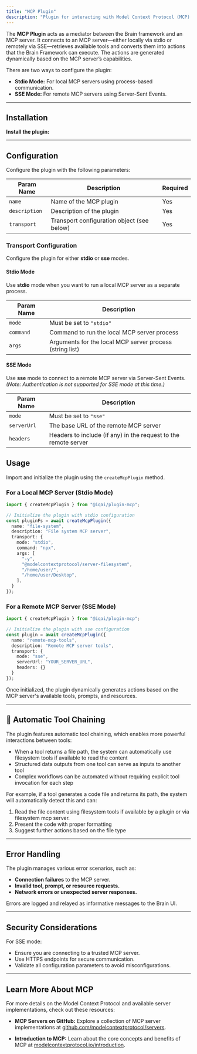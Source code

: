 ```yaml
---
title: "MCP Plugin"
description: "Plugin for interacting with Model Context Protocol (MCP) servers to mediate communication between the Brain Framework and external MCP servers."
---
```



The **MCP Plugin** acts as a mediator between the Brain framework and an MCP server. It connects to an MCP server—either locally via stdio or remotely via SSE—retrieves available tools and converts them into actions that the Brain Framework can execute. The actions are generated dynamically based on the MCP server’s capabilities.

There are two ways to configure the plugin:

- **Stdio Mode:** For local MCP servers using process-based communication.
- **SSE Mode:** For remote MCP servers using Server-Sent Events.

---

## Installation

**Install the plugin:**
     <PackageManagers pkg="@iqai/plugin-mcp" />

---


## Configuration

Configure the plugin with the following parameters:

| **Param Name**  | **Description**                                      | **Required** |
|-----------------|------------------------------------------------------|--------------|
| `name`          | Name of the MCP plugin                               | Yes          |
| `description`   | Description of the plugin                            | Yes          |
| `transport`     | Transport configuration object (see below)           | Yes          |

### Transport Configuration

Configure the plugin for either **stdio** or **sse** modes.

#### Stdio Mode

Use **stdio** mode when you want to run a local MCP server as a separate process.

| **Param Name** | **Description**                                           |
|----------------|-----------------------------------------------------------|
| `mode`         | Must be set to `"stdio"`                                  |
| `command`      | Command to run the local MCP server process               |
| `args`         | Arguments for the local MCP server process (string list)  |

#### SSE Mode

Use **sse** mode to connect to a remote MCP server via Server-Sent Events. *(Note: Authentication is not supported for SSE mode at this time.)*

| **Param Name** | **Description**                                             |
|----------------|-------------------------------------------------------------|
| `mode`         | Must be set to `"sse"`                                      |
| `serverUrl`    | The base URL of the remote MCP server                       |
| `headers`      | Headers to include (if any) in the request to the remote server |

## Usage

Import and initialize the plugin using the `createMcpPlugin` method.

### For a Local MCP Server (Stdio Mode)

```typescript
import { createMcpPlugin } from "@iqai/plugin-mcp";

// Initialize the plugin with stdio configuration
const pluginFs = await createMcpPlugin({
  name: "file-system",
  description: "File system MCP server",
  transport: {
    mode: "stdio",
    command: "npx",
    args: [
      "-y",
      "@modelcontextprotocol/server-filesystem",
      "/home/user/",
      "/home/user/Desktop",
    ],
  }
});
```

### For a Remote MCP Server (SSE Mode)

```typescript
import { createMcpPlugin } from "@iqai/plugin-mcp";

// Initialize the plugin with sse configuration
const plugin = await createMcpPlugin({
  name: "remote-mcp-tools",
  description: "Remote MCP server tools",
  transport: {
    mode: "sse",
    serverUrl: "YOUR_SERVER_URL",
    headers: {}
  }
});

```

Once initialized, the plugin dynamically generates actions based on the MCP server's available tools, prompts, and resources.

---
## 🔄 Automatic Tool Chaining

The plugin features automatic tool chaining, which enables more powerful interactions between tools:

- When a tool returns a file path, the system can automatically use filesystem tools if available to read the content
- Structured data outputs from one tool can serve as inputs to another tool
- Complex workflows can be automated without requiring explicit tool invocation for each step

For example, if a tool generates a code file and returns its path, the system will automatically detect this and can:

1. Read the file content using filesystem tools if available by a plugin or via filesystem mcp server.
2. Present the code with proper formatting
3. Suggest further actions based on the file type

---
## Error Handling

The plugin manages various error scenarios, such as:

- **Connection failures** to the MCP server.
- **Invalid tool, prompt, or resource requests.**
- **Network errors or unexpected server responses.**

Errors are logged and relayed as informative messages to the Brain UI.

---

## Security Considerations

For SSE mode:

- Ensure you are connecting to a trusted MCP server.
- Use HTTPS endpoints for secure communication.
- Validate all configuration parameters to avoid misconfigurations.

---

## Learn More About MCP

For more details on the Model Context Protocol and available server implementations, check out these resources:

- **MCP Servers on GitHub:**
  Explore a collection of MCP server implementations at [github.com/modelcontextprotocol/servers](https://github.com/modelcontextprotocol/servers).

- **Introduction to MCP:**
  Learn about the core concepts and benefits of MCP at [modelcontextprotocol.io/introduction](https://modelcontextprotocol.io/introduction).
